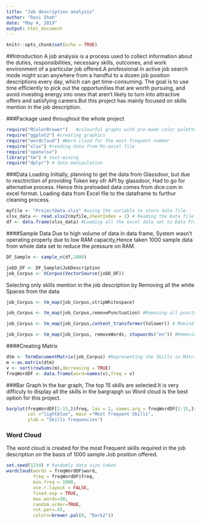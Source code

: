 ---
title: "Job description analysis"
author: "Ravi Shah"
date: "May 4, 2019"
output: html_document
---

```{r setup, include=FALSE}
knitr::opts_chunk$set(echo = TRUE)
```

##Introduction
A job analysis is a process used to collect information about the duties, responsibilities, necessary skills, outcomes, and work environment of a particular job offered.A professional in active job search mode might scan anywhere from a handful to a dozen job position descriptions every day, which can get time-consuming. The goal is to use time efficiently to pick out the opportunities that are worth pursuing, and avoid investing energy into ones that aren’t likely to turn into attractive offers and satisfying careers.But this project has mainly focused on skills mention in the job description.

###Package used throughout the whole project
```{r message=FALSE}
require("RColorBrewer")   #colourful graphs with pre-made color palettes 
require("ggplot2") #creating graphics
require("wordcloud") #Word cloud for the most frequent number
require("xlsx") #reading data from Ms-excel file
require("openxlsx")
library("tm") # text-mining
require("dplyr") # data manipulation 
```

###Data Loading
Initially, planning to get the data from Glassdoor, but due to resctriction of providing Token key ofr API by glassdoor, Had to go for alternative process. Hence this preloaded data comes from dice.com in excel format. 
Loading data from Excel file to the dataframe to furthur cleaning process.
```{r}
myfile <- "ProjectData.xlsx" #using the variable to store data file.
xlsx_data <- read.xlsx2(myfile,sheetIndex = 1) # Reading the Data file
df <- data.frame(xlsx_data) #Loading all the excel data set to Data Frame
```
####Sample Data
Due to high volume of data in data frame, System wasn't operating properly due to low RAM capacity,Hence taken  1000 sample data from whole data set to reduce the pressure on RAM.
```{r}
DF_Sample <- sample_n(df,1000)
```

```{r echo=TRUE}
jobD_DF <- DF_Sample$JobDescription
job_Corpus <- VCorpus(VectorSource(jobD_DF))
```

Selecting only skills mention in the job description by Removing all the white Spaces from the data
```{r echo=TRUE}
job_Corpus <- tm_map(job_Corpus,stripWhitespace)
```

```{r}
job_Corpus <- tm_map(job_Corpus,removePunctuation) #Removing all punctuation from the data
```

```{r}
job_Corpus <- tm_map(job_Corpus,content_transformer(tolower)) # Makind all to lower case
```

```{r echo=TRUE}
job_Corpus <- tm_map(job_Corpus, removeWords, stopwords("en")) #Removing all the  English words from Data set
```

####Creating Matrix
```{r echo=TRUE}
dtm <- TermDocumentMatrix(job_Corpus) #Representing the Skills in Matrix form
m <-as.matrix(dtm)
v <- sort(rowSums(m),decreasing = TRUE)
freqWordDF <- data.frame(word=names(v),freq = v)
```
###Bar Graph
In the bar graph, The top 15 skills are selected.It is very difficuly to display all the skills in the bargrapgh so Word cloud is the best option for this project.
```{r}
barplot(freqWordDF[1:15,]$freq, las = 2, names.arg = freqWordDF[1:15,]$word,
        col ="lightblue", main ="Most frequent Skills",
        ylab = "Skills frequencies")
```

### Word Cloud 
The word cloud is created for the most Frequent skills required in the job description on the basis of 1000 sample Job position offered.
```{r}
set.seed(1234) # Randomly data size taken
wordcloud(words = freqWordDF$word, 
          freq = freqWordDF$freq, 
          min.freq = 1000,
          use.r.layout = FALSE,
          fixed.asp = TRUE,
          max.words=30, 
          random.order=TRUE, 
          rot.per=.45,
          colors=brewer.pal(8, "Dark2"))
```



